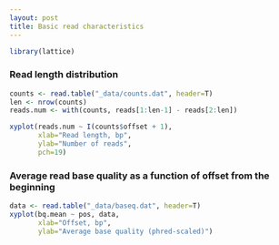 ```yaml
---
layout: post
title: Basic read characteristics
---
```


```r
library(lattice)
```

### Read length distribution

```r
counts <- read.table("_data/counts.dat", header=T)
len <- nrow(counts)
reads.num <- with(counts, reads[1:len-1] - reads[2:len])

xyplot(reads.num ~ I(counts$offset + 1), 
       xlab="Read length, bp",
       ylab="Number of reads",
       pch=19)
```

### Average read base quality as a function of offset from the beginning

```r
data <- read.table("_data/baseq.dat", header=T) 
xyplot(bq.mean ~ pos, data,
       xlab="Offset, bp",
       ylab="Average base quality (phred-scaled)")
```
